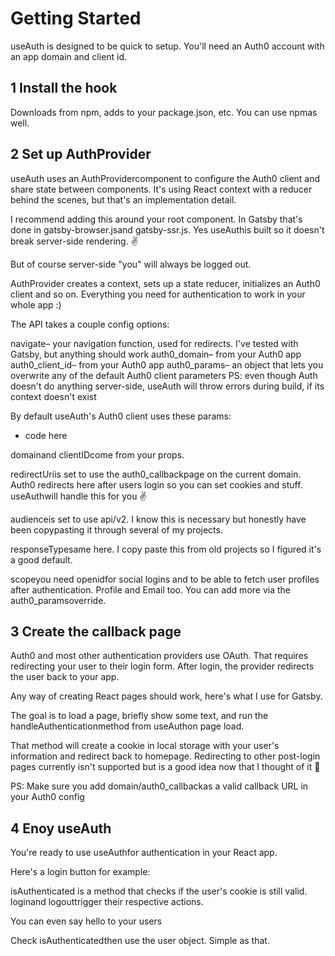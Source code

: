 # Getting Started


useAuth is designed to be quick to setup. You'll need an Auth0 account with an app domain and client id.


## 1 Install the hook


Downloads from npm, adds to your package.json, etc. You can use npmas well.


## 2 Set up AuthProvider


useAuth uses an AuthProvidercomponent to configure the Auth0 client and share state between components. It's using React context with a reducer behind the scenes, but that's an implementation detail.

I recommend adding this around your root component. In Gatsby that's done in gatsby-browser.jsand gatsby-ssr.js. Yes useAuthis built so it doesn't break server-side rendering. ✌️

But of course server-side "you" will always be logged out.

AuthProvider creates a context, sets up a state reducer, initializes an Auth0 client and so on. Everything you need for authentication to work in your whole app :)

The API takes a couple config options:

navigate– your navigation function, used for redirects. I've tested with Gatsby, but anything should work
auth0_domain– from your Auth0 app
auth0_client_id– from your Auth0 app
auth0_params– an object that lets you overwrite any of the default Auth0 client parameters
PS: even though Auth doesn't do anything server-side, useAuth will throw errors during build, if its context doesn't exist

By default useAuth's Auth0 client uses these params:

- code here

domainand clientIDcome from your props.

redirectUriis set to use the auth0_callbackpage on the current domain. Auth0 redirects here after users login so you can set cookies and stuff. useAuthwill handle this for you ✌️

audienceis set to use api/v2. I know this is necessary but honestly have been copypasting it through several of my projects.

responseTypesame here. I copy paste this from old projects so I figured it's a good default.

scopeyou need openidfor social logins and to be able to fetch user profiles after authentication. Profile and Email too. You can add more via the auth0_paramsoverride.

## 3 Create the callback page


Auth0 and most other authentication providers use OAuth. That requires redirecting your user to their login form. After login, the provider redirects the user back to your app.

Any way of creating React pages should work, here's what I use for Gatsby.

The goal is to load a page, briefly show some text, and run the handleAuthenticationmethod from useAuthon page load.

That method will create a cookie in local storage with your user's information and redirect back to homepage. Redirecting to other post-login pages currently isn't supported but is a good idea now that I thought of it 🤔

PS: Make sure you add domain/auth0_callbackas a valid callback URL in your Auth0 config

## 4 Enoy useAuth


You're ready to use useAuthfor authentication in your React app.

Here's a login button for example:

isAuthenticated is a method that checks if the user's cookie is still valid. loginand logouttrigger their respective actions.

You can even say hello to your users

Check isAuthenticatedthen use the user object. Simple as that.